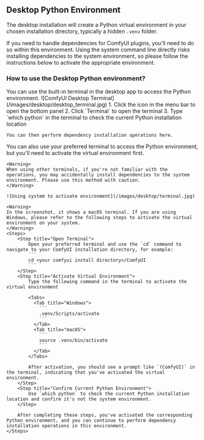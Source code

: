 ## Desktop Python Environment

The desktop installation will create a Python virtual environment in your chosen installation directory, typically a hidden `.venv` folder.

If you need to handle dependencies for ComfyUI plugins, you'll need to do so within this environment. Using the system command line directly risks installing dependencies to the system environment, so please follow the instructions below to activate the appropriate environment.

### How to use the Desktop Python environment?

<Tabs>
  <Tab title="Desktop (Recommended)">
    You can use the built-in terminal in the desktop app to access the Python environment.
    ![ComfyUI Desktop Terminal](/images/desktop/desktop_terminal.jpg)
    1. Click the icon in the menu bar to open the bottom panel
    2. Click `Terminal` to open the terminal
    3. Type `which python` in the terminal to check the current Python installation location

    You can then perform dependency installation operations here.
  </Tab>
  <Tab title="Terminal">
    You can also use your preferred terminal to access the Python environment, but you'll need to activate the virtual environment first.

    <Warning>
    When using other terminals, if you're not familiar with the operations, you may accidentally install dependencies to the system environment. Please use this method with caution.
    </Warning>

    ![Using system to activate environment](/images/desktop/terminal.jpg)

    <Warning>
    In the screenshot, it shows a macOS terminal. If you are using Windows, please refer to the following steps to activate the virtual environment on your system.    
    </Warning>
    <Steps>
        <Step title="Open Terminal">
            Open your preferred terminal and use the `cd` command to navigate to your ComfyUI installation directory, for example:
            ```
            cd <your comfyui install directory>/ComfyUI
            ```
        </Step>
        <Step title="Activate Virtual Environment">
            Type the following command in the terminal to activate the virtual environment

            <Tabs>
              <Tab title="Windows">
                ```
                .venv/Scripts/activate
                ```
              </Tab>
              <Tab title="macOS">
                ```
                source .venv/bin/activate
                ```
              </Tab>
            </Tabs>
           
            After activation, you should see a prompt like `(ComfyUI)` in the terminal, indicating that you've activated the virtual environment.
        </Step>
        <Step title="Confirm Current Python Environment">
            Use `which python` to check the current Python installation location and confirm it's not the system environment.
        </Step>
        
        After completing these steps, you've activated the corresponding Python environment, and you can continue to perform dependency installation operations in this environment.
    </Steps>
  </Tab>
</Tabs>